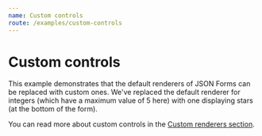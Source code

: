 ```yaml
---
name: Custom controls
route: /examples/custom-controls
---
```



# Custom controls

This example demonstrates that the default renderers of JSON Forms can be replaced with custom ones.
We've replaced the default renderer for integers (which have a maximum value of 5 here) with one
displaying stars (at the bottom of the form).

You can read more about custom controls in the [Custom renderers section](/docs/custom-renderers).

<CustomControls />
